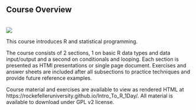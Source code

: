 ## Course Overview

<br>
[<img src="https://github.com/RockefellerUniversity/Intro_To_R_1Day/workflows/R-CMD-check-bioc/badge.svg">](https://github.com/RockefellerUniversity/Intro_To_R_1Day/actions?query=workflow%3AR-CMD-check-bioc)


This course introduces R and statistical programming.

The course consists of 2 sections, 1 on basic R data types and data input/output and a second on conditionals and looping.
Each section is presented as HTMl presentations or single page document. Exercises and answer sheets are included after all subsections to practice techniques and provide future reference examples.

Course material and exercises are available to view as rendered HTML at https://rockefelleruniversity.github.io/Intro_To_R_1Day/.
All material is available to download under GPL v2 license.

